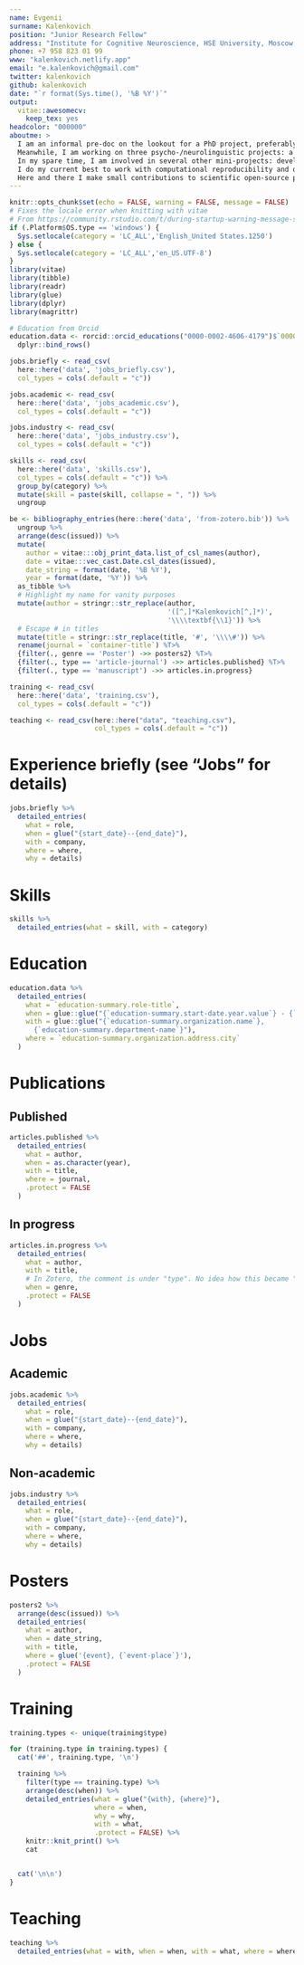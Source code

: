 ```yaml
---
name: Evgenii
surname: Kalenkovich
position: "Junior Research Fellow"
address: "Institute for Cognitive Neuroscience, HSE University, Moscow, Russia"
phone: +7 958 823 01 99
www: "kalenkovich.netlify.app"
email: "e.kalenkovich@gmail.com"
twitter: kalenkovich
github: kalenkovich
date: "`r format(Sys.time(), '%B %Y')`"
output:
  vitae::awesomecv:
    keep_tex: yes
headcolor: "000000"
aboutme: >
  I am an informal pre-doc on the lookout for a PhD project, preferably at the intersection of Cognitive Modeling, Psycholinguistics, and Developmental Psychology.
  Meanwhile, I am working on three psycho-/neurolinguistic projects: a study of syntax processing using MEG, a study of negation processing using mouse tracking, and a study of phoneme perception using selective adaptation.
  In my spare time, I am involved in several other mini-projects: development of a Python package to analyze frequency-tagging data, unsupervised classification of MEG data for a BIOMAG 2022 competition, writing a tutorial on the use of workflow management systems in M/EEG data analysis, reproducing early PDP models (such as interactive activation model).
  I do my current best to work with computational reproducibility and open science practices in mind.
  Here and there I make small contributions to scientific open-source projects.
---
```


```r
knitr::opts_chunk$set(echo = FALSE, warning = FALSE, message = FALSE)
# Fixes the locale error when knitting with vitae
# From https://community.rstudio.com/t/during-startup-warning-message-setting-lc-ctype-failed-on-windows/21451/3
if (.Platform$OS.type == 'windows') {
  Sys.setlocale(category = 'LC_ALL','English_United States.1250')
} else {
  Sys.setlocale(category = 'LC_ALL','en_US.UTF-8')
}
library(vitae)
library(tibble)
library(readr)
library(glue)
library(dplyr)
library(magrittr)
```

```r
# Education from Orcid
education.data <- rorcid::orcid_educations("0000-0002-4606-4179")$`0000-0002-4606-4179`$`affiliation-group`$summaries %>%
  dplyr::bind_rows()

jobs.briefly <- read_csv(
  here::here('data', 'jobs_briefly.csv'),
  col_types = cols(.default = "c"))

jobs.academic <- read_csv(
  here::here('data', 'jobs_academic.csv'),
  col_types = cols(.default = "c"))

jobs.industry <- read_csv(
  here::here('data', 'jobs_industry.csv'),
  col_types = cols(.default = "c"))

skills <- read_csv(
  here::here('data', 'skills.csv'),
  col_types = cols(.default = "c")) %>% 
  group_by(category) %>%
  mutate(skill = paste(skill, collapse = ", ")) %>% 
  ungroup

be <- bibliography_entries(here::here('data', 'from-zotero.bib')) %>%
  ungroup %>%
  arrange(desc(issued)) %>%
  mutate(
    author = vitae:::obj_print_data.list_of_csl_names(author),
    date = vitae:::vec_cast.Date.csl_dates(issued),
    date_string = format(date, '%B %Y'),
    year = format(date, '%Y')) %>%
  as_tibble %>%
  # Highlight my name for vanity purposes
  mutate(author = stringr::str_replace(author,
                                       '([^,]*Kalenkovich[^,]*)',
                                       '\\\\textbf{\\1}')) %>%
  # Escape # in titles
  mutate(title = stringr::str_replace(title, '#', '\\\\#')) %>%
  rename(journal = `container-title`) %T>%
  {filter(., genre == 'Poster') ->> posters2} %T>%
  {filter(., type == 'article-journal') ->> articles.published} %T>%
  {filter(., type == 'manuscript') ->> articles.in.progress}

training <- read_csv(
  here::here('data', 'training.csv'),
  col_types = cols(.default = "c"))

teaching <- read_csv(here::here("data", "teaching.csv"),
                     col_types = cols(.default = "c"))
```

# Experience briefly (see "Jobs" for details)

```r
jobs.briefly %>% 
  detailed_entries(
    what = role,
    when = glue("{start_date}--{end_date}"),
    with = company,
    where = where,
    why = details)
```

# Skills

```r
skills %>% 
  detailed_entries(what = skill, with = category)
```

# Education

```r
education.data %>%
  detailed_entries(
    what = `education-summary.role-title`,
    when = glue::glue("{`education-summary.start-date.year.value`} - {`education-summary.end-date.year.value`}"),
    with = glue::glue("{`education-summary.organization.name`}, 
      {`education-summary.department-name`}"),
    where = `education-summary.organization.address.city`
  )
```

\pagebreak

# Publications

## Published

```r
articles.published %>%
  detailed_entries(
    what = author,
    when = as.character(year),
    with = title,
    where = journal,
    .protect = FALSE
  )
```
## In progress

```r
articles.in.progress %>%
  detailed_entries(
    what = author,
    with = title,
    # In Zotero, the comment is under "type". No idea how this became "genre".
    when = genre,
    .protect = FALSE
  )
```

# Jobs

## Academic

```r
jobs.academic %>% 
  detailed_entries(
    what = role,
    when = glue("{start_date}--{end_date}"),
    with = company,
    where = where,
    why = details)
```
## Non-academic

```r
jobs.industry %>% 
  detailed_entries(
    what = role,
    when = glue("{start_date}--{end_date}"),
    with = company,
    where = where,
    why = details)
```

# Posters

```r
posters2 %>%
  arrange(desc(issued)) %>%
  detailed_entries(
    what = author,
    when = date_string,
    with = title,
    where = glue('{event}, {`event-place`}'),
    .protect = FALSE
  )
```

# Training

```r
training.types <- unique(training$type)

for (training.type in training.types) {
  cat('##', training.type, '\n')

  training %>%
    filter(type == training.type) %>%
    arrange(desc(when)) %>%
    detailed_entries(what = glue("{with}, {where}"), 
                     where = when,
                     why = why, 
                     with = what,
                     .protect = FALSE) %>%
    knitr::knit_print() %>%
    cat


  cat('\n\n')
}
```

# Teaching

```r
teaching %>% 
  detailed_entries(what = with, when = when, with = what, where = where, why = why)
```
